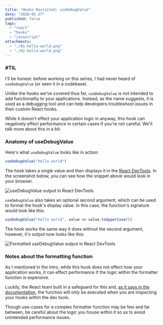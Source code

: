 ```yaml
---
title: "Hooks Revisited: useDebugValue"
date: "2020-05-27"
published: false
tags:
  - "react"
  - "hooks"
  - "javascript"
attachments:
  - "./01-hello-world.png"
  - "./02-hello-world.png"
---
```



### #TIL

I'll be honest: before working on this series, I had never heard of `useDebugValue` (or seen it in a codebase).

Unlike the hooks we've covered thus far, `useDebugValue` is not intended to add functionality to your applications. Instead, as the name suggests, it is used as a debugging tool and can help developers troubleshoot issues in their custom React hooks.

While it doesn't effect your application logic in anyway, this hook can negatively effect performance in certain cases if you're not careful. We'll talk more about this in a bit.

### Anatomy of useDebugValue

Here's what `useDebugValue` looks like in action:

```javascript
useDebugValue("hello world")
```

The hook takes a single value and then displays it in the [React DevTools](https://github.com/facebook/react-devtools). In the screenshot below, you can see how the snippet above would look in your browser.

![useDebugValue output in React DevTools](./01-hello-world.png)

`useDebugValue` also takes an optional second argument, which can be used to format the hook's display value. In this case, the function's signature would look like this:

```javascript
useDebugValue("hello world", value => value.toUpperCase())
```

The hook works the same way it does without the second argument, however, it's output now looks like this:

![Formatted useDebugValue output in React DevTools](./02-hello-world.png)

### Notes about the formatting function

As I mentioned in the intro, while this hook does not effect how your application works, it can effect performance if the logic within the formatter function is expensive.

Luckily, the React team built in a safeguard for this and, [as it says in the documentation](https://reactjs.org/docs/hooks-reference.html#defer-formatting-debug-values), the function will only be executed when you are inspecting your hooks within the dev tools.

Though use-cases for a complex formatter function may be few and far between, be careful about the logic you house within it so as to avoid unintended performance issues.
